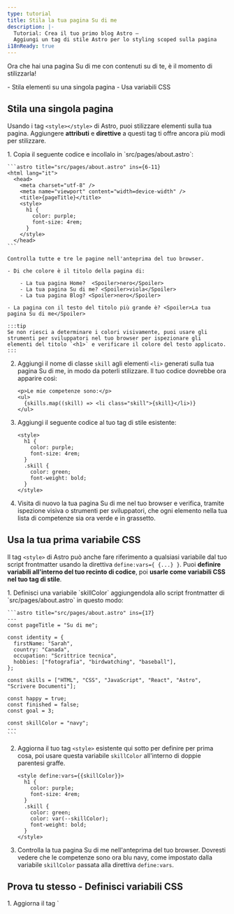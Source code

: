 ```yaml
---
type: tutorial
title: Stila la tua pagina Su di me
description: |-
  Tutorial: Crea il tuo primo blog Astro —
  Aggiungi un tag di stile Astro per lo styling scoped sulla pagina
i18nReady: true
---
```


Ora che hai una pagina Su di me con contenuti su di te, è il momento di stilizzarla!

<PreCheck>
  - Stila elementi su una singola pagina
  - Usa variabili CSS
</PreCheck>


## Stila una singola pagina

Usando i tag `<style></style>` di Astro, puoi stilizzare elementi sulla tua pagina. Aggiungere **attributi** e **direttive** a questi tag ti offre ancora più modi per stilizzare.

<Steps>
1. Copia il seguente codice e incollalo in `src/pages/about.astro`:

    ```astro title="src/pages/about.astro" ins={6-11}
    <html lang="it">
      <head>
        <meta charset="utf-8" />
        <meta name="viewport" content="width=device-width" />
        <title>{pageTitle}</title>
        <style>
          h1 {
            color: purple;
            font-size: 4rem;
          }
        </style>
      </head>
    ```

    Controlla tutte e tre le pagine nell'anteprima del tuo browser.

    - Di che colore è il titolo della pagina di:

        - La tua pagina Home?  <Spoiler>nero</Spoiler>
        - La tua pagina Su di me? <Spoiler>viola</Spoiler>
        - La tua pagina Blog? <Spoiler>nero</Spoiler>

    - La pagina con il testo del titolo più grande è? <Spoiler>La tua pagina Su di me</Spoiler>

    :::tip
    Se non riesci a determinare i colori visivamente, puoi usare gli strumenti per sviluppatori nel tuo browser per ispezionare gli elementi del titolo `<h1>` e verificare il colore del testo applicato.
    :::

2. Aggiungi il nome di classe `skill` agli elementi `<li>` generati sulla tua pagina Su di me, in modo da poterli stilizzare. Il tuo codice dovrebbe ora apparire così:

    ```astro title="src/pages/about.astro" 'class="skill"'
    <p>Le mie competenze sono:</p>
    <ul>
      {skills.map((skill) => <li class="skill">{skill}</li>)}
    </ul>
    ```

3. Aggiungi il seguente codice al tuo tag di stile esistente:

    ```astro title="src/pages/about.astro" ins={6-9}
    <style>
      h1 {
        color: purple;
        font-size: 4rem;
      }
      .skill {
        color: green;
        font-weight: bold;
      }
    </style>
    ```




  4. Visita di nuovo la tua pagina Su di me nel tuo browser e verifica, tramite ispezione visiva o strumenti per sviluppatori, che ogni elemento nella tua lista di competenze sia ora verde e in grassetto.
</Steps>

## Usa la tua prima variabile CSS
Il tag `<style>` di Astro può anche fare riferimento a qualsiasi variabile dal tuo script frontmatter usando la direttiva `define:vars={ {...} }`. Puoi **definire variabili all'interno del tuo recinto di codice**, poi **usarle come variabili CSS nel tuo tag di stile**.

<Steps>
1. Definisci una variabile `skillColor` aggiungendola allo script frontmatter di `src/pages/about.astro` in questo modo:

    ```astro title="src/pages/about.astro" ins={17}
    ---
    const pageTitle = "Su di me";

    const identity = {
      firstName: "Sarah",
      country: "Canada",
      occupation: "Scrittrice tecnica",
      hobbies: ["fotografia", "birdwatching", "baseball"],
    };

    const skills = ["HTML", "CSS", "JavaScript", "React", "Astro", "Scrivere Documenti"];

    const happy = true;
    const finished = false;
    const goal = 3;

    const skillColor = "navy";
    ---
    ```

2. Aggiorna il tuo tag `<style>` esistente qui sotto per definire per prima cosa, poi usare questa variabile `skillColor` all'interno di doppie parentesi graffe.

    ```astro title="src/pages/about.astro" "define:vars={{skillColor}}" "var(--skillColor)" del={7} ins={8}
    <style define:vars={{skillColor}}>
      h1 {
        color: purple;
        font-size: 4rem;
      }
      .skill {
        color: green;
        color: var(--skillColor);
        font-weight: bold;
      }
    </style>
    ```

3. Controlla la tua pagina Su di me nell'anteprima del tuo browser. Dovresti vedere che le competenze sono ora blu navy, come impostato dalla variabile `skillColor` passata alla direttiva `define:vars`.
</Steps>

<Box icon="puzzle-piece">

## Prova tu stesso - Definisci variabili CSS

<Steps>
 1. Aggiorna il tag `<style>` sulla tua pagina Su di me in modo che corrisponda a quello qui sotto.

    ```astro title="src/pages/about.astro"
    <style define:vars={{skillColor, fontWeight, textCase}}>
      h1 {
        color: purple;
        font-size: 4rem;
      }
      .skill {
        color: var(--skillColor);
        font-weight: var(--fontWeight);
        text-transform: var(--textCase);
      }
    </style>
    ```

 2. Aggiungi qualsiasi definizione di variabile mancante nel tuo script frontmatter in modo che il tuo nuovo tag `<style>` applichi con successo questi stili alla tua lista di competenze:
    - Il colore del testo è blu navy
    - Il testo è in grassetto
    - Le voci di elenco sono in maiuscolo (tutte lettere maiuscole)
</Steps>
<details>
<summary>✅ Mostrami il codice! ✅</summary>

```astro title="src/pages/about.astro" ins={18-19}
---
const pageTitle = "Su di me";

const identity = {
  firstName: "Sarah",
  country: "Canada",
  occupation: "Scrittrice tecnica",
  hobbies: ["fotografia", "birdwatching", "baseball"],
};

const skills = ["HTML", "CSS", "JavaScript", "React", "Astro", "Scrivere Documenti"];

const happy = true;
const finished = false;
const goal = 3;

const skillColor = "navy";
const fontWeight = "bold";
const textCase = "uppercase";
---
```
</details>

</Box>



<Box icon="check-list">
## Checklist

<Checklist>
- [ ] Posso aggiungere stili CSS a una singola pagina usando un tag `<style>` di Astro.
- [ ] Posso usare variabili per stilizzare elementi sulla pagina.
</Checklist>
</Box>

### Risorse
- [Sintassi Astro vs JSX - confronto](/it/reference/astro-syntax/#differenze-tra-astro-e-jsx)

- [Tag `<style>` di Astro](/it/guides/styling/#styling-in-astro)

- [Variabili CSS in Astro](/it/guides/styling/#css-variables)



